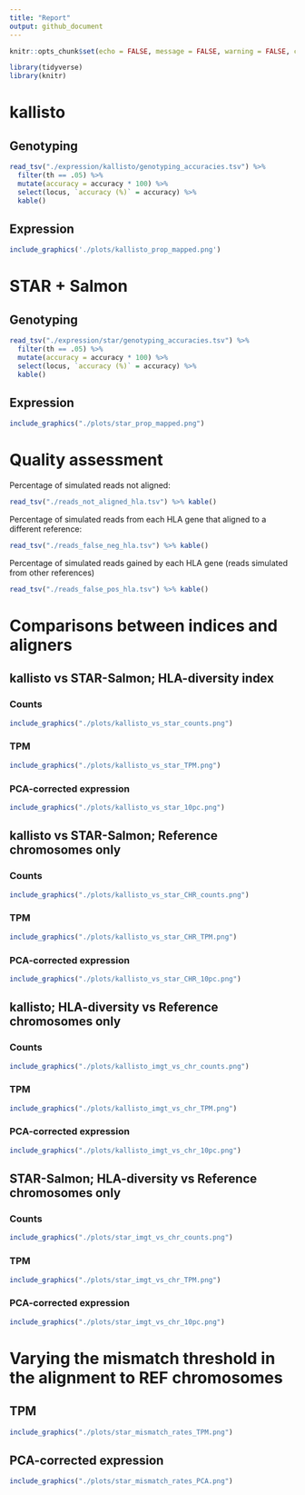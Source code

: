 ```yaml
---
title: "Report"
output: github_document
---
```


```r
knitr::opts_chunk$set(echo = FALSE, message = FALSE, warning = FALSE, comment = '')
```

```r
library(tidyverse)
library(knitr)
```

# kallisto

## Genotyping

```r
read_tsv("./expression/kallisto/genotyping_accuracies.tsv") %>%
  filter(th == .05) %>%
  mutate(accuracy = accuracy * 100) %>%
  select(locus, `accuracy (%)` = accuracy) %>%
  kable()
```

## Expression

```r
include_graphics('./plots/kallisto_prop_mapped.png')
```

# STAR + Salmon

## Genotyping

```r
read_tsv("./expression/star/genotyping_accuracies.tsv") %>%
  filter(th == .05) %>%
  mutate(accuracy = accuracy * 100) %>%
  select(locus, `accuracy (%)` = accuracy) %>%
  kable()
```

## Expression

```r
include_graphics("./plots/star_prop_mapped.png")
```

# Quality assessment 

Percentage of simulated reads not aligned:

```r
read_tsv("./reads_not_aligned_hla.tsv") %>% kable()
```

Percentage of simulated reads from each HLA gene that aligned to a different reference:

```r
read_tsv("./reads_false_neg_hla.tsv") %>% kable()
```

Percentage of simulated reads gained by each HLA gene (reads simulated from other references)

```r
read_tsv("./reads_false_pos_hla.tsv") %>% kable()
```

# Comparisons between indices and aligners

## kallisto vs STAR-Salmon; HLA-diversity index

### Counts

```r
include_graphics("./plots/kallisto_vs_star_counts.png")
```

### TPM

```r
include_graphics("./plots/kallisto_vs_star_TPM.png")
```

### PCA-corrected expression

```r
include_graphics("./plots/kallisto_vs_star_10pc.png")
```

## kallisto vs STAR-Salmon; Reference chromosomes only

### Counts

```r
include_graphics("./plots/kallisto_vs_star_CHR_counts.png")
```

### TPM

```r
include_graphics("./plots/kallisto_vs_star_CHR_TPM.png")
```

### PCA-corrected expression

```r
include_graphics("./plots/kallisto_vs_star_CHR_10pc.png")
```

## kallisto; HLA-diversity vs Reference chromosomes only

### Counts

```r
include_graphics("./plots/kallisto_imgt_vs_chr_counts.png")
```

### TPM

```r
include_graphics("./plots/kallisto_imgt_vs_chr_TPM.png")
```

### PCA-corrected expression

```r
include_graphics("./plots/kallisto_imgt_vs_chr_10pc.png")
```

## STAR-Salmon; HLA-diversity vs Reference chromosomes only

### Counts

```r
include_graphics("./plots/star_imgt_vs_chr_counts.png")
```

### TPM 

```r
include_graphics("./plots/star_imgt_vs_chr_TPM.png")
```

### PCA-corrected expression

```r
include_graphics("./plots/star_imgt_vs_chr_10pc.png")
```

# Varying the mismatch threshold in the alignment to REF chromosomes

## TPM

```r
include_graphics("./plots/star_mismatch_rates_TPM.png")
```

## PCA-corrected expression

```r
include_graphics("./plots/star_mismatch_rates_PCA.png")
```

